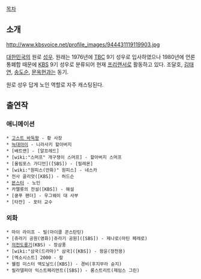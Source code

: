 [[목차]]
== 소개 ==
http://www.kbsvoice.net/profile_images/944431119119903.jpg

[[대한민국]]의 원로 [[성우]]. 원래는 1976년에 [[TBC]] 9기 성우로 입사하였으나 1980년에 언론통폐합 때문에 [[KBS]] 9기 성우로 분류되어 현재 [[프리랜서]]로 활동하고 있다. 조달호, [[김태연]], [[송도순]], [[문옥현]]과는 동기.
 
원로 성우 답게 노인 역할로 자주 캐스팅된다.

== 출연작 ==
=== 애니메이션 ===
 * [[고스트 바둑왕]] - 황 사장
 * [[늑대아이]] - 니라사키 할아버지
 * [배트맨] - [알프레드]
 * [wiki:"스머프" 개구쟁이 스머프] - 할아버지 스머프
 * [올림포스 가디언]([SBS]) - [필레몬]
 * [wiki:"원피스(만화)" 원피스] - 네스카
 * 전사 골리앗([KBS]) - 허드슨
 * [[몬스터]] - 노인
 * 카멜롯의 전설([KBS]) - 해설
 * [쿵푸 팬더] - 우그웨이 대 사부
 * [타잔] - 포터 교수
 
=== 외화 ===
 * 마이 라이프 - 빌(마이클 콘스탄틴)
 * [쥬라기 공원(영화)|쥬라기 공원]([SBS]) - 제나로(마틴 페레로)
 * [[의천도룡기]](KBS) - 장삼풍 
 * [wiki:"삼국(드라마)" 삼국]([KBS]) - 왕윤(정천용)
 * [엑소시스트] 2000 - 칼
 * 웰컴 미스터 맥도날드([KBS]) - 경비(후지무라 슌지)
 * 필라델피아 익스트페리먼트([SBS]) - 롱스트리트(제임스 그린)
